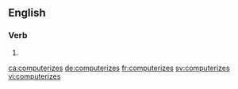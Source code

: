 ==English==

===Verb===
{{head|en|verb form}}

# {{en-third-person singular of|computerize}}

[[ca:computerizes]]
[[de:computerizes]]
[[fr:computerizes]]
[[sv:computerizes]]
[[vi:computerizes]]